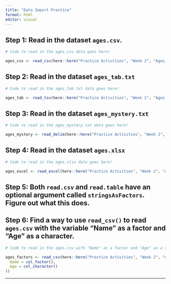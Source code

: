 ---
title: "Data Import Practice"
format: html
editor: visual
---

## Step 1: Read in the dataset `ages.csv`.

```{r}
# Code to read in the ages.csv data goes here! 

ages_csv <- read_csv(here::here("Practice Activities", "Week 2", "Ages_Data", "ages.csv"))

```

## Step 2: Read in the dataset `ages_tab.txt`

```{r}
# Code to read in the ages_tab.txt data goes here! 

ages_tab <- read_tsv(here::here("Practice Activities", "Week 2", "Ages_Data", "ages_tab.txt"))


```

## Step 3: Read in the dataset `ages_mystery.txt`

```{r}
# Code to read in the ages_mystery.txt data goes here! 

ages_mystery <- read_delim(here::here("Practice Activities", "Week 2", "Ages_Data", "ages_mystery.txt"), delim = "|")


```

## Step 4: Read in the dataset `ages.xlsx`

```{r}
# Code to read in the ages.xlsx data goes here! 

ages_excel <- read_excel(here::here("Practice Activities", "Week 2", "Ages_Data", "ages.xlsx"))

```

## Step 5: Both `read.csv` and `read.table` have an optional argument called `stringsAsFactors`. Figure out what this does.

## Step 6: Find a way to use `read_csv()` to read `ages.csv` with the variable "Name" as a factor and "Age" as a character.

```{r}
# Code to read in the ages.csv with "Name" as a factor and "Age" as a character goes here! 

ages_factors <- read_csv(here::here("Practice Activities", "Week 2", "Ages_Data", "ages.csv"), col_types = cols(
  Name = col_factor(),
  Age = col_character()
))


```

------------------------------------------------------------------------
